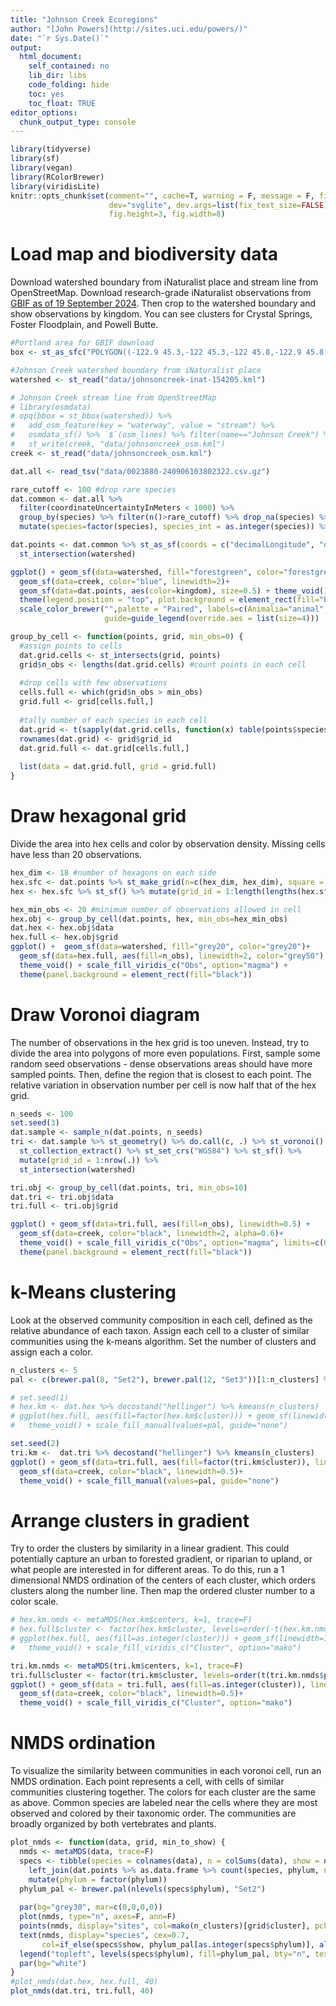 ```yaml
---
title: "Johnson Creek Ecoregions"
author: "[John Powers](http://sites.uci.edu/powers/)"
date: "`r Sys.Date()`"
output:
  html_document:
    self_contained: no
    lib_dir: libs
    code_folding: hide
    toc: yes
    toc_float: TRUE
editor_options: 
  chunk_output_type: console
---
```


```r
library(tidyverse)
library(sf)
library(vegan)
library(RColorBrewer)
library(viridisLite)
knitr::opts_chunk$set(comment="", cache=T, warning = F, message = F, fig.path = "images-jc/",
                      dev="svglite", dev.args=list(fix_text_size=FALSE),
                      fig.height=3, fig.width=8)
```

# Load map and biodiversity data

Download watershed boundary from iNaturalist place and stream line from OpenStreetMap. Download research-grade iNaturalist observations from [GBIF as of 19 September 2024](https://doi.org/10.15468/dl.ph88g7). Then crop to the watershed boundary and show observations by kingdom. You can see clusters for Crystal Springs, Foster Floodplain, and Powell Butte.

```r
#Portland area for GBIF download
box <- st_as_sfc("POLYGON((-122.9 45.3,-122 45.3,-122 45.8,-122.9 45.8,-122.9 45.3))") %>% st_set_crs("WGS84")

#Johnson Creek watershed boundary from iNaturalist place
watershed <- st_read("data/johnsoncreek-inat-154205.kml")

# Johnson Creek stream line from OpenStreetMap
# library(osmdata)
# opq(bbox = st_bbox(watershed)) %>%
#   add_osm_feature(key = "waterway", value = "stream") %>%
#   osmdata_sf() %>% `$`(osm_lines) %>% filter(name=="Johnson Creek") %>% 
#   st_write(creek, "data/johnsoncreek_osm.kml")
creek <- st_read("data/johnsoncreek_osm.kml")
```

```r
dat.all <- read_tsv("data/0023880-240906103802322.csv.gz")

rare_cutoff <- 100 #drop rare species
dat.common <- dat.all %>% 
  filter(coordinateUncertaintyInMeters < 1000) %>% 
  group_by(species) %>% filter(n()>rare_cutoff) %>% drop_na(species) %>% 
  mutate(species=factor(species), species_int = as.integer(species)) %>% as.data.frame()

dat.points <- dat.common %>% st_as_sf(coords = c("decimalLongitude", "decimalLatitude"), crs = "WGS84") %>% 
  st_intersection(watershed)

ggplot() + geom_sf(data=watershed, fill="forestgreen", color="forestgreen") + 
  geom_sf(data=creek, color="blue", linewidth=2)+
  geom_sf(data=dat.points, aes(color=kingdom), size=0.5) + theme_void() + 
  theme(legend.position = "top", plot.background = element_rect(fill="black"), legend.text=element_text(color="grey")) +
  scale_color_brewer("",palette = "Paired", labels=c(Animalia="animal", Plantae="vegetable", Fungi="fungus"),
                     guide=guide_legend(override.aes = list(size=4)))
```

```r
group_by_cell <- function(points, grid, min_obs=0) {
  #assign points to cells
  dat.grid.cells <- st_intersects(grid, points) 
  grid$n_obs <- lengths(dat.grid.cells) #count points in each cell
  
  #drop cells with few observations
  cells.full <- which(grid$n_obs > min_obs)
  grid.full <- grid[cells.full,]
  
  #tally number of each species in each cell
  dat.grid <- t(sapply(dat.grid.cells, function(x) table(points$species[x])))
  rownames(dat.grid) <- grid$grid_id
  dat.grid.full <- dat.grid[cells.full,]
  
  list(data = dat.grid.full, grid = grid.full)
}
```

# Draw hexagonal grid

Divide the area into hex cells and color by observation density. Missing cells have less than 20 observations.

```r
hex_dim <- 18 #number of hexagons on each side
hex.sfc <- dat.points %>% st_make_grid(n=c(hex_dim, hex_dim), square = F)
hex <- hex.sfc %>% st_sf() %>% mutate(grid_id = 1:length(lengths(hex.sfc)))

hex_min_obs <- 20 #minimum number of observations allowed in cell
hex.obj <- group_by_cell(dat.points, hex, min_obs=hex_min_obs)
dat.hex <- hex.obj$data
hex.full <- hex.obj$grid
ggplot() +  geom_sf(data=watershed, fill="grey20", color="grey20")+
  geom_sf(data=hex.full, aes(fill=n_obs), linewidth=2, color="grey50") + 
  theme_void() + scale_fill_viridis_c("Obs", option="magma") + 
  theme(panel.background = element_rect(fill="black"))
```

# Draw Voronoi diagram

The number of observations in the hex grid is too uneven. Instead, try to divide the area into polygons of more even populations. First, sample some random seed observations - dense observations areas should have more sampled points. Then, define the region that is closest to each point. The relative variation in observation number per cell is now half that of the hex grid.

```r
n_seeds <- 100
set.seed(3)
dat.sample <- sample_n(dat.points, n_seeds)
tri <- dat.sample %>% st_geometry() %>% do.call(c, .) %>% st_voronoi() %>% 
  st_collection_extract() %>% st_set_crs("WGS84") %>% st_sf() %>%
  mutate(grid_id = 1:nrow(.)) %>%
  st_intersection(watershed)

tri.obj <- group_by_cell(dat.points, tri, min_obs=10)
dat.tri <- tri.obj$data
tri.full <- tri.obj$grid

ggplot() + geom_sf(data=tri.full, aes(fill=n_obs), linewidth=0.5) + 
  geom_sf(data=creek, color="black", linewidth=2, alpha=0.6)+
  theme_void() + scale_fill_viridis_c("Obs", option="magma", limits=c(0,NA)) + 
  theme(panel.background = element_rect(fill="black"))
```

# k-Means clustering

Look at the observed community composition in each cell, defined as the relative abundance of each taxon. Assign each cell to a cluster of similar communities using the k-means algorithm. Set the number of clusters and assign each a color.

```r
n_clusters <- 5
pal <- c(brewer.pal(8, "Set2"), brewer.pal(12, "Set3"))[1:n_clusters] %>% set_names(1:n_clusters)

# set.seed(1)
# hex.km <- dat.hex %>% decostand("hellinger") %>% kmeans(n_clusters)
# ggplot(hex.full, aes(fill=factor(hex.km$cluster))) + geom_sf(linewidth=1) +
#   theme_void() + scale_fill_manual(values=pal, guide="none")

set.seed(2)
tri.km <-  dat.tri %>% decostand("hellinger") %>% kmeans(n_clusters)
ggplot() + geom_sf(data=tri.full, aes(fill=factor(tri.km$cluster)), linewidth=0.5) + 
  geom_sf(data=creek, color="black", linewidth=0.5)+
  theme_void() + scale_fill_manual(values=pal, guide="none")
```

# Arrange clusters in gradient

Try to order the clusters by similarity in a linear gradient. This could potentially capture an urban to forested gradient, or riparian to upland, or what people are interested in for different areas. To do this, run a 1 dimensional NMDS ordination of the centers of each cluster, which orders clusters along the number line. Then map the ordered cluster number to a color scale.

```r
# hex.km.nmds <- metaMDS(hex.km$centers, k=1, trace=F)
# hex.full$cluster <- factor(hex.km$cluster, levels=order(-t(hex.km.nmds$points)))
# ggplot(hex.full, aes(fill=as.integer(cluster))) + geom_sf(linewidth=1) +
#   theme_void() + scale_fill_viridis_c("Cluster", option="mako")

tri.km.nmds <- metaMDS(tri.km$centers, k=1, trace=F)
tri.full$cluster <- factor(tri.km$cluster, levels=order(t(tri.km.nmds$points)))
ggplot() + geom_sf(data = tri.full, aes(fill=as.integer(cluster)), linewidth=0.5) + 
  geom_sf(data=creek, color="black", linewidth=0.5)+
  theme_void() + scale_fill_viridis_c("Cluster", option="mako")
```

# NMDS ordination

To visualize the similarity between communities in each voronoi cell, run an NMDS ordination. Each point represents a cell, with cells of similar communities clustering together. The colors for each cluster are the same as above. Common species are labeled near the cells where they are most observed and colored by their taxonomic order. The communities are broadly organized by both vertebrates and plants.

```r
plot_nmds <- function(data, grid, min_to_show) {
  nmds <- metaMDS(data, trace=F)
  specs <- tibble(species = colnames(data), n = colSums(data), show = n>min_to_show) %>%  
    left_join(dat.points %>% as.data.frame %>% count(species, phylum, name="n_total")) %>% 
    mutate(phylum = factor(phylum))
  phylum_pal <- brewer.pal(nlevels(specs$phylum), "Set2")
  
  par(bg="grey30", mar=c(0,0,0,0))
  plot(nmds, type="n", axes=F, ann=F)
  points(nmds, display="sites", col=mako(n_clusters)[grid$cluster], pch=19)
  text(nmds, display="species", cex=0.7, 
       col=if_else(specs$show, phylum_pal[as.integer(specs$phylum)], alpha("black",0)))
  legend("topleft", levels(specs$phylum), fill=phylum_pal, bty="n", text.col="white")
  par(bg="white")
}
#plot_nmds(dat.hex, hex.full, 40)
plot_nmds(dat.tri, tri.full, 40)
```


